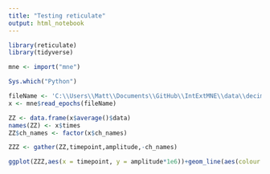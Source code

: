 ```yaml
---
title: "Testing reticulate"
output: html_notebook
---
```




```r
library(reticulate)
library(tidyverse)
```


```r
mne <- import("mne")
```

```r
Sys.which("Python")
```

```r
fileName <- 'C:\\Users\\Matt\\Documents\\GitHub\\IntExtMNE\\data\\decim_epochs_S117Extero-epo.fif'
x <- mne$read_epochs(fileName)

ZZ <- data.frame(x$average()$data)
names(ZZ) <- x$times
ZZ$ch_names <- factor(x$ch_names)

ZZZ <- gather(ZZ,timepoint,amplitude,-ch_names)


```

```r
ggplot(ZZZ,aes(x = timepoint, y = amplitude*1e6))+geom_line(aes(colour = ch_names))
```

